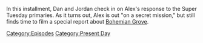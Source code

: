 {{DEFAULTSORT:
    #_EPISODE_0907:March 6, 2024
}}{{Episode
    | title           = March 6, 2024
    | caption         = Listen to this episode on [https://knowledgefight.libsyn.com/907-march-6-2024 Libsyn], Read the [[Transcript/907: March 6, 2024|Unofficial Transcript]], View discussion on [https://reddit.com/1b9jmpl Reddit]
    | episodeNumber   = 907
    | length          = 01:07:43
    | airDate         = March 8, 2024
    | coverageDate    = March 6, 2024
    | episodeType     = [[:Category:Present Day|Present Day]]
    | appearance      = [[Andrew Tate]], [[Barack Obama]], [[George Washington]], [[Helmut Schmidt]], [[Mark Twain]], [[Donald Trump]]
    | previousEpisode = [[906: January 9, 2008]]
    | nextEpisode     = [[908: The Secret Mission]]
}}

{{Stub}}

In this installment, Dan and Jordan check in on Alex's response to the Super Tuesday primaries.  As it turns out, Alex is out "on a secret mission," but still finds time to film a special report about [[Bohemian Grove]].

[[Category:Episodes]]
[[Category:Present Day]]
